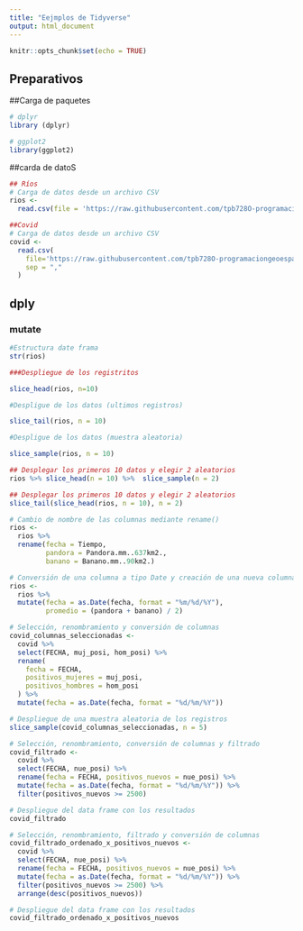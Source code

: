 ```yaml
---
title: "Eejmplos de Tidyverse"
output: html_document
---
```


```r
knitr::opts_chunk$set(echo = TRUE)
```

## Preparativos



##Carga de paquetes

```r
# dplyr
library (dplyr)

# ggplot2
library(ggplot2)
```

##carda de datoS
```r
## Ríos
# Carga de datos desde un archivo CSV
rios <-
  read.csv(file = 'https://raw.githubusercontent.com/tpb728O-programaciongeoespacialr/2021ii/main/datos/hidrologia/fdc/fdc.csv')

##Covid
# Carga de datos desde un archivo CSV
covid <- 
  read.csv(
    file='https://raw.githubusercontent.com/tpb728O-programaciongeoespacialr/2021ii/main/datos/minsalud/covid/ultimafecha_CSV_GENERAL.csv', 
    sep = ","
  )

```
## dply

### mutate 

```r
#Estructura date frama
str(rios)
```

```r
###Despliegue de los registritos

slice_head(rios, n=10)

#Despligue de los datos (ultimos registros)

slice_tail(rios, n = 10)

#Despligue de los datos (muestra aleatoria)

slice_sample(rios, n = 10)
```


```r

## Desplegar los primeros 10 datos y elegir 2 aleatorios
rios %>% slice_head(n = 10) %>%  slice_sample(n = 2)
```

```r
## Desplegar los primeros 10 datos y elegir 2 aleatorios
slice_tail(slice_head(rios, n = 10), n = 2)
```

```r
# Cambio de nombre de las columnas mediante rename()
rios <-
  rios %>%
  rename(fecha = Tiempo,
         pandora = Pandora.mm..637km2.,
         banano = Banano.mm..90km2.)


```

```r
# Conversión de una columna a tipo Date y creación de una nueva columna
rios <-
  rios %>%
  mutate(fecha = as.Date(fecha, format = "%m/%d/%Y"),
         promedio = (pandora + banano) / 2)
```

```r

# Selección, renombramiento y conversión de columnas
covid_columnas_seleccionadas <-
  covid %>%
  select(FECHA, muj_posi, hom_posi) %>%
  rename(
    fecha = FECHA,
    positivos_mujeres = muj_posi,
    positivos_hombres = hom_posi
  ) %>%
  mutate(fecha = as.Date(fecha, format = "%d/%m/%Y"))

# Despliegue de una muestra aleatoria de los registros
slice_sample(covid_columnas_seleccionadas, n = 5)


```

```r

# Selección, renombramiento, conversión de columnas y filtrado
covid_filtrado <-
  covid %>%
  select(FECHA, nue_posi) %>%
  rename(fecha = FECHA, positivos_nuevos = nue_posi) %>%
  mutate(fecha = as.Date(fecha, format = "%d/%m/%Y")) %>%
  filter(positivos_nuevos >= 2500)

# Despliegue del data frame con los resultados
covid_filtrado


```

```r

# Selección, renombramiento, filtrado y conversión de columnas
covid_filtrado_ordenado_x_positivos_nuevos <-
  covid %>%
  select(FECHA, nue_posi) %>%
  rename(fecha = FECHA, positivos_nuevos = nue_posi) %>%
  mutate(fecha = as.Date(fecha, format = "%d/%m/%Y")) %>%
  filter(positivos_nuevos >= 2500) %>%
  arrange(desc(positivos_nuevos))

# Despliegue del data frame con los resultados
covid_filtrado_ordenado_x_positivos_nuevos


```



















